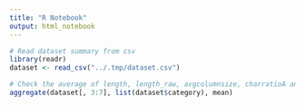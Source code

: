 ```yaml
---
title: "R Notebook"
output: html_notebook
---
```


```r
# Read dataset summary from csv
library(readr)
dataset <- read_csv("../.tmp/dataset.csv")

# Check the average of length, length_raw, avgcolumnsize, charratioA and charratioB
aggregate(dataset[, 3:7], list(dataset$category), mean)



```

